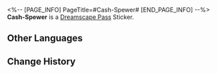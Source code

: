 <%-- [PAGE_INFO]
PageTitle=#Cash-Spewer#
[END_PAGE_INFO] --%>
{{Stub|Location information}}
{{Item Infobox
|id          = 223104
|image       = Dreamscape Pass Sticker Cash-Spewer.png
|type        = Dreamscape Pass Sticker
|type2       = Big Squanderer Stickers
|invCategory = 
|rarity      = 4
|effect      = Digital stickers that can be used to decorate the pages of the Dreamtour Handbook. They come in many different styles.
|description = 
|source1     = [[Make the Cash-Spewer spit cash]]
}}
{{Description|Do not try this at home, ordinary national economies!}}
'''Cash-Spewer''' is a [[Dreamscape Pass]] Sticker.

==Other Languages==
{{Other Languages
|en   = Cash-Spewer
|zhs  = 喷钞机
|zht  = 噴鈔機
|ja   = マネーギフター
|ko   = 머니 머신
|es   = Escupeplata
|fr   = Fontaine à sous
|ru   = Деньгомёт
|th   = เครื่องพ่นเงิน
|vi   = Máy Phun Tiền
|de   = Geldspuckmaschine
|id   = Cash-Spewer
|pt   = Caixa Eletrônico
}}

==Change History==
{{Change History|2.0}}